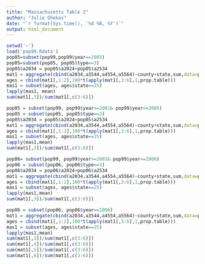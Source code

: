 ```yaml
---
title: "Massachusetts Table 2"
author: "Julie Ghekas"
date: "`r format(Sys.time(), '%d %B, %Y')`"
output: html_document
---
```


```r
setwd('~')
load('pop99.Rdata')
pop05=subset(pop99,pop99$year==2005)
pop05=subset(pop05, pop05$type==3)
pop05$a2034 = pop05$a2024+pop05$a2534
mat1 = aggregate(cbind(a2034,a3544,a4554,a5564)~county+state,sum,data=pop05)
ages = cbind(mat1[,1:2],100*t(apply(mat1[,3:6],1,prop.table)))
mas1 = subset(ages, ages$state==25)
lapply(mas1, mean)
sum(mat1[,3])/sum(mat1[,c(3:6)])

pop05 = subset(pop99, pop99$year>=2001& pop99$year<=2005)
pop05 = subset(pop05, pop05$type==3)
pop05$a2034 = pop05$a2024+pop05$a2534
mat1 = aggregate(cbind(a2034,a3544,a4554,a5564)~county+state,sum,data=pop05)
ages = cbind(mat1[,1:2],100*t(apply(mat1[,3:6],1,prop.table)))
mas1 = subset(ages, ages$state==25)
lapply(mas1,mean)
sum(mat1[,3])/sum(mat1[,c(3:6)])

pop06= subset(pop99, pop99$year>=2001& pop99$year<=2006)
pop06 = subset(pop06, pop06$type==3)
pop06$a2034 = pop06$a2024+pop06$a2534
mat1 = aggregate(cbind(a2034,a3544,a4554,a5564)~county+state,sum,data=pop06)
ages = cbind(mat1[,1:2],100*t(apply(mat1[,3:6],1,prop.table)))
mas1 = subset(ages, ages$state==25)
lapply(mas1,mean)
sum(mat1[,3])/sum(mat1[,c(3:6)])

pop06 = subset(pop06, pop06$year==2006)
mat1 = aggregate(cbind(a2034,a3544,a4554,a5564)~county+state,sum,data=pop06)
ages = cbind(mat1[,1:2],100*t(apply(mat1[,3:6],1,prop.table)))
mas1 = subset(ages, ages$state==25)
lapply(mas1,mean)
sum(mat1[,3])/sum(mat1[,c(3:6)])
sum(mat1[,4])/sum(mat1[,c(3:6)])
sum(mat1[,5])/sum(mat1[,c(3:6)])
sum(mat1[,6])/sum(mat1[,c(3:6)])
```

